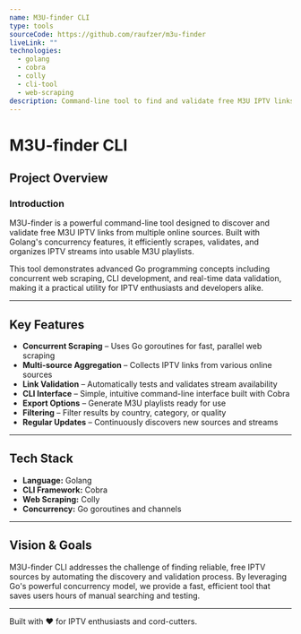 ```yaml
---
name: M3U-finder CLI
type: tools
sourceCode: https://github.com/raufzer/m3u-finder
liveLink: ""
technologies:
  - golang
  - cobra
  - colly
  - cli-tool
  - web-scraping
description: Command-line tool to find and validate free M3U IPTV links from various online sources using concurrent web scraping.
---
```


# M3U-finder CLI

## Project Overview

### Introduction

M3U-finder is a powerful command-line tool designed to discover and validate free M3U IPTV links from multiple online sources. Built with Golang's concurrency features, it efficiently scrapes, validates, and organizes IPTV streams into usable M3U playlists.

This tool demonstrates advanced Go programming concepts including concurrent web scraping, CLI development, and real-time data validation, making it a practical utility for IPTV enthusiasts and developers alike.

---

## Key Features

- **Concurrent Scraping** – Uses Go goroutines for fast, parallel web scraping
- **Multi-source Aggregation** – Collects IPTV links from various online sources
- **Link Validation** – Automatically tests and validates stream availability
- **CLI Interface** – Simple, intuitive command-line interface built with Cobra
- **Export Options** – Generate M3U playlists ready for use
- **Filtering** – Filter results by country, category, or quality
- **Regular Updates** – Continuously discovers new sources and streams

---

## Tech Stack

- **Language:** Golang
- **CLI Framework:** Cobra
- **Web Scraping:** Colly
- **Concurrency:** Go goroutines and channels

---

## Vision & Goals

M3U-finder CLI addresses the challenge of finding reliable, free IPTV sources by automating the discovery and validation process. By leveraging Go's powerful concurrency model, we provide a fast, efficient tool that saves users hours of manual searching and testing.

---

Built with ❤️ for IPTV enthusiasts and cord-cutters.
